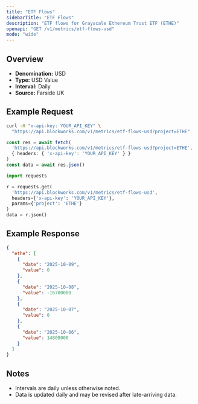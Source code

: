 ```yaml
---
title: "ETF Flows"
sidebarTitle: "ETF Flows"
description: "ETF flows for Grayscale Ethereum Trust ETF (ETHE)"
openapi: "GET /v1/metrics/etf-flows-usd"
mode: "wide"
---
```


## Overview

- **Denomination:** USD
- **Type:** USD Value
- **Interval:** Daily
- **Source:** Farside UK

## Example Request

<CodeGroup>

```bash cURL
curl -H "x-api-key: YOUR_API_KEY" \
  "https://api.blockworks.com/v1/metrics/etf-flows-usd?project=ETHE"
```

```typescript TypeScript
const res = await fetch(
  'https://api.blockworks.com/v1/metrics/etf-flows-usd?project=ETHE',
  { headers: { 'x-api-key': 'YOUR_API_KEY' } }
)
const data = await res.json()
```

```python Python
import requests

r = requests.get(
  'https://api.blockworks.com/v1/metrics/etf-flows-usd',
  headers={'x-api-key': 'YOUR_API_KEY'},
  params={'project': 'ETHE'}
)
data = r.json()
```

</CodeGroup>

## Example Response

```json
{
  "ethe": [
    {
      "date": "2025-10-09",
      "value": 0
    },
    {
      "date": "2025-10-08",
      "value": -16700000
    },
    {
      "date": "2025-10-07",
      "value": 0
    },
    {
      "date": "2025-10-06",
      "value": 14800000
    }
  ]
}
```

## Notes
- Intervals are daily unless otherwise noted.
- Data is updated daily and may be revised after late-arriving data.